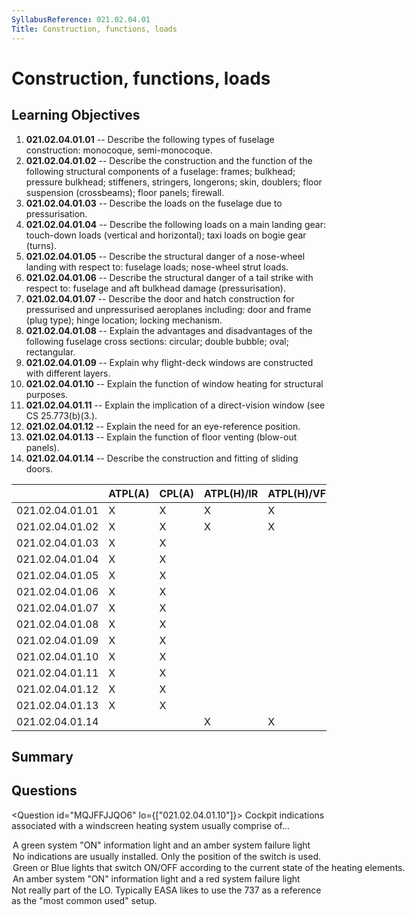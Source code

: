 ```yaml
---
SyllabusReference: 021.02.04.01
Title: Construction, functions, loads
---
```


# Construction, functions, loads

## Learning Objectives

1.  **021.02.04.01.01** -- Describe the following types of fuselage construction:
    monocoque, semi-monocoque.
2.  **021.02.04.01.02** -- Describe the construction and the function of the
    following structural components of a fuselage: frames; bulkhead; pressure
    bulkhead; stiffeners, stringers, longerons; skin, doublers; floor suspension
    (crossbeams); floor panels; firewall.
3.  **021.02.04.01.03** -- Describe the loads on the fuselage due to
    pressurisation.
4.  **021.02.04.01.04** -- Describe the following loads on a main landing gear:
    touch-down loads (vertical and horizontal); taxi loads on bogie gear (turns).
5.  **021.02.04.01.05** -- Describe the structural danger of a nose-wheel landing
    with respect to: fuselage loads; nose-wheel strut loads.
6.  **021.02.04.01.06** -- Describe the structural danger of a tail strike with
    respect to: fuselage and aft bulkhead damage (pressurisation).
7.  **021.02.04.01.07** -- Describe the door and hatch construction for
    pressurised and unpressurised aeroplanes including: door and frame (plug
    type); hinge location; locking mechanism.
8.  **021.02.04.01.08** -- Explain the advantages and disadvantages of the
    following fuselage cross sections: circular; double bubble; oval;
    rectangular.
9.  **021.02.04.01.09** -- Explain why flight-deck windows are constructed with
    different layers.
10. **021.02.04.01.10** -- Explain the function of window heating for structural
    purposes.
11. **021.02.04.01.11** -- Explain the implication of a direct-vision window
    (see CS 25.773(b)(3.).
12. **021.02.04.01.12** -- Explain the need for an eye-reference position.
13. **021.02.04.01.13** -- Explain the function of floor venting (blow-out
    panels).
14. **021.02.04.01.14** -- Describe the construction and fitting of sliding
    doors.

|                 | ATPL(A) | CPL(A) | ATPL(H)/IR | ATPL(H)/VFR | CPL(H) | IR | CBIR(A) |
| --------------- | ------- | ------ | ---------- | ----------- | ------ | -- | ------- |
| 021.02.04.01.01 | X       | X      | X          | X           | X      |    |         |
| 021.02.04.01.02 | X       | X      | X          | X           | X      |    |         |
| 021.02.04.01.03 | X       | X      |            |             |        |    |         |
| 021.02.04.01.04 | X       | X      |            |             |        |    |         |
| 021.02.04.01.05 | X       | X      |            |             |        |    |         |
| 021.02.04.01.06 | X       | X      |            |             |        |    |         |
| 021.02.04.01.07 | X       | X      |            |             |        |    |         |
| 021.02.04.01.08 | X       | X      |            |             |        |    |         |
| 021.02.04.01.09 | X       | X      |            |             |        |    |         |
| 021.02.04.01.10 | X       | X      |            |             |        |    |         |
| 021.02.04.01.11 | X       | X      |            |             |        |    |         |
| 021.02.04.01.12 | X       | X      |            |             |        |    |         |
| 021.02.04.01.13 | X       | X      |            |             |        |    |         |
| 021.02.04.01.14 |         |        | X          | X           | X      |    |         |

## Summary

## Questions

<Question id="MQJFFJJQO6" lo={["021.02.04.01.10"]}>
  <Text variant="oneCorrect">
    Cockpit indications associated with a windscreen heating system usually
    comprise of...
  </Text>

  <Option subject={[[]]} why="This is the setup on the 737 ;)">
    A green system "ON" information light and an amber system failure light
  </Option>

  <Option>
    No indications are usually installed. Only the position of the switch is
    used.
  </Option>

  <Option>
    Green or Blue lights that switch ON/OFF according to the current state of
    the heating elements.
  </Option>

  <Option>
    An amber system "ON" information light and a red system failure light
  </Option>

  <Explanation>
    Not really part of the LO. Typically EASA likes to use the 737 as a
    reference as the "most common used" setup.
  </Explanation>
</Question>
